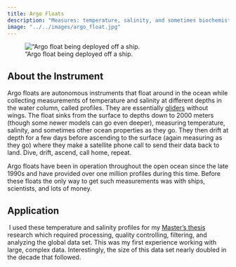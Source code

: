 ```yaml
---
title: Argo Floats
description: "Measures: temperature, salinity, and sometimes biochemistry down to 2000 meters"
image: "../../images/argo_float.jpg"
---
```


!["Argo float being deployed off a ship.](../../images/argo_float.jpg){fig-alt="Argo float deployed off a ship."}

## About the Instrument

Argo floats are autonomous instruments that float around in the ocean while collecting measurements of temperature and salinity at different depths in the water column, called profiles. They are essentially [gliders](gliders.qmd) without wings. The float sinks from the surface to depths down to 2000 meters (though some newer models can go even deeper), measuring temperature, salinity, and sometimes other ocean properties as they go. They then drift at depth for a few days before ascending to the surface (again measuring as they go) where they make a satellite phone call to send their data back to land. Dive, drift, ascend, call home, repeat.

Argo floats have been in operation throughout the open ocean since the late 1990s and have provided over one million profiles during this time. Before these floats the only way to get such measurements was with ships, scientists, and lots of money.

## Application
​
I used these temperature and salinity profiles for my [Master's thesis](../research/density-prediction.qmd) research which required processing, quality controlling, filtering, and analyzing the global data set. This was my first experience working with large, complex data. Interestingly, the size of this data set nearly doubled in the decade that followed.